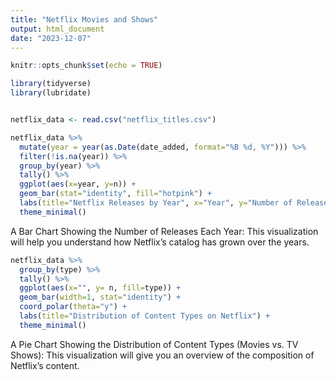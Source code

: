 ```yaml
---
title: "Netflix Movies and Shows"
output: html_document
date: "2023-12-07"
---
```


```r
knitr::opts_chunk$set(echo = TRUE)
```



```r
library(tidyverse)
library(lubridate)


netflix_data <- read.csv("netflix_titles.csv")

netflix_data %>%
  mutate(year = year(as.Date(date_added, format="%B %d, %Y"))) %>%
  filter(!is.na(year)) %>%
  group_by(year) %>%
  tally() %>%
  ggplot(aes(x=year, y=n)) +
  geom_bar(stat="identity", fill="hotpink") +
  labs(title="Netflix Releases by Year", x="Year", y="Number of Releases") +
  theme_minimal()

```
A Bar Chart Showing the Number of Releases Each Year:
This visualization will help you understand how Netflix's catalog has grown over the years.




```r
netflix_data %>%
  group_by(type) %>%
  tally() %>%
  ggplot(aes(x="", y= n, fill=type)) +
  geom_bar(width=1, stat="identity") +
  coord_polar(theta="y") +
  labs(title="Distribution of Content Types on Netflix") +
  theme_minimal()


```
A Pie Chart Showing the Distribution of Content Types (Movies vs. TV Shows):
This visualization will give you an overview of the composition of Netflix's content.